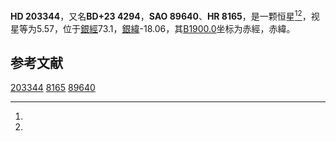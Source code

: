 {{Starbox begin
| name = HD 203344
}}
{{Starbox observe
| epoch = [[J2000.0|J2000.0]]
| constell = {{星座名待查}}<ref name=SIMBAD>{{cite web
 | url=http://simbad.u-strasbg.fr/simbad/sim-id?Ident=HR+8165
 | title=Pulsating variable Star
 | publisher=Centre de Données astronomiques de Strasbourg
 | work=SIMBAD
 | accessdate=2012-07-13
 | archive-date=2016-03-19
 | archive-url=https://web.archive.org/web/20160319005522/http://simbad.u-strasbg.fr/simbad/sim-id?Ident=HR+8165
 | dead-url=no
 }}</ref><ref name=DATA>{{cite web
 | url=http://vizier.u-strasbg.fr/viz-bin/VizieR-5?-out.add=.&-source=5050&-corr=PK=HR&-out.max=9999&HR=8165
 | title=VizieR Detailed Page
 | accessdate=2012-07-13
 | archive-date=2019-02-16
 | archive-url=https://web.archive.org/web/20190216100524/http://vizier.u-strasbg.fr/viz-bin/VizieR-5?-out.add=.&-source=5050&-corr=PK=HR&-out.max=9999&HR=8165
 | dead-url=no
 }}</ref>
| 星官 = 
| ra = {{RA|21|21|4.4}}<ref name=SIMBAD /><ref name=DATA />
| dec = {{DEC|+23|51|21}}<ref name=SIMBAD /><ref name=DATA />
| appmag_v = 5.57<ref name=SIMBAD /><ref name=DATA />
}}
{{Starbox character
| class = K1III<ref name=SIMBAD /><ref name=DATA />
| b-v = 1.05<ref name=SIMBAD /><ref name=DATA />
| u-b = 0.91<ref name=SIMBAD /><ref name=DATA />
| r-i = <ref name=SIMBAD /><ref name=DATA />
| variable = 
}}
{{Starbox astrometry
| radial_v = 0.91
| prop_mo_ra = -89
| parallax = -0.005
| p_error = 
}}
{{Starbox catalog
| names =BD+23 4294，[[SAO星表|SAO]] 89640，[[HD星表|HD]] 203344，[[HR星表|HR]] 8165}}
{{Starbox reference |Simbad=HR+8165}}
{{Starbox end}}

'''HD 203344'''，又名'''BD+23 4294'''，'''SAO 89640'''、'''HR 8165'''，是一颗恒星<ref name=SIMBAD /><ref name=DATA />，视星等为5.57，位于[[銀道座標系|銀經]]73.1，[[銀道座標系|銀緯]]-18.06，其[[B1900.0|B1900.0]]坐标为赤經{{RA|21|16|33.1}}，赤緯{{DEC|+23|-18.06|5}}。

== 参考文献 ==
{{reflist}}

{{star-stub}}

[[Category:HD和HDE天體|203344]]
[[Category:HR天體|8165]]
[[Category:SAO天體|89640]]